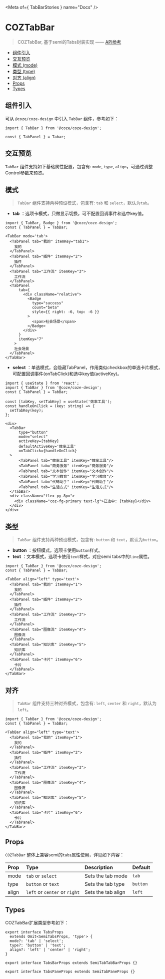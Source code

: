 

<Meta of={ TabBarStories } name="Docs" />

# COZTabBar

> COZTabBar, 基于semi的Tabs封装实现    —— [API参考](https://semi.design/zh-CN/navigation/tabs)

- [组件引入](#组件引入)
- [交互预览](#交互预览)
- [模式 (mode)](#模式)
- [类型 (type)](#类型)
- [对齐 (align)](#对齐)
- [Props](#props)
- [Types](#types)

## 组件引入
可从 `@coze/coze-design` 中引入 `TabBar` 组件，参考如下：

```tsx
import { TabBar } from '@coze/coze-design';

const { TabPanel } = Tabar;
```

## 交互预览
`TabBar` 组件支持如下基础属性配置，包含有: `mode`, `type`, `align`，可通过调整Control参数来预览。

<Canvas of={TabBarStories.Default} />

<Controls  />


## 模式
> `TabBar` 组件支持两种预设模式，包含有: `tab` 和 `select`，默认为`tab`。

- **tab** ：选项卡模式，只做显示切换，可不配置回调事件和选中key值。

<Story of={TabBarStories.Tab} />

```tsx
import { TabBar, Badge } from '@coze/coze-design';
const { TabPanel } = TabBar;

<TabBar mode='tab'>
  <TabPanel tab="我的" itemKey="tab1">
    我的
  </TabPanel>
  <TabPanel tab="插件" itemKey="2">
    插件
  </TabPanel>
  <TabPanel tab="工作流" itemKey="3">
    工作流
  </TabPanel>
  <TabPanel
      tab={
        <div className="relative">
          <Badge
            type="success"
            count="beta"
            style={{ right: -6, top: -6 }}
          >
            <span>社会场景</span>
          </Badge>
        </div>
      }
      itemKey="7"
    >
    社会场景
  </TabPanel>
</TabBar>
```

- **select** ：单选模式，会隐藏TabPanel，作用类似checkbox的单选卡片模式，可配置回调事件(onTabClick)和选中key值(activeKey)。

<Story of={TabBarStories.Select} />

```tsx
import { useState } from 'react';
import { TabBar } from '@coze/coze-design';
const { TabPanel } = TabBar;

const [tabKey, setTabKey] = useState('效率工具');
const handleOnClick = (key: string) => {
  setTabKey(key);
};

<div>
  <TabBar
      type="button"
      mode="select"
      activeKey={tabKey}
      defaultActiveKey='效率工具'
      onTabClick={handleOnClick}
  >
      <TabPanel tab="效率工具" itemKey="效率工具"/>
      <TabPanel tab="商务服务" itemKey="商务服务"/>
      <TabPanel tab="文本创作" itemKey="文本创作"/>
      <TabPanel tab="学习教育" itemKey="学习教育"/>
      <TabPanel tab="代码助手" itemKey="代码助手"/>
      <TabPanel tab="生活方式" itemKey="生活方式"/>
  </TabBar>
  <div className="flex py-8px">
    <div className="coz-fg-primary text-lg">已选中: {tabKey}</div>
  </div>
</div>
```

## 类型
> `TabBar` 组件支持两种预设模式，包含有: `button` 和 `text`，默认为`button`。

- **button** ：按钮模式，选项卡使用`button`样式。
- **text** ：文本模式，选项卡使用`text`样式，对应semi tabs中的`line`属性。

<Story of={TabBarStories.Type} />

```tsx
import { TabBar } from '@coze/coze-design';
const { TabPanel } = TabBar;

<TabBar align="left" type='text'>
  <TabPanel tab="我的" itemKey="1">
    我的
  </TabPanel>
  <TabPanel tab="插件" itemKey="2">
    插件
  </TabPanel>
  <TabPanel tab="工作流" itemKey="3">
    工作流
  </TabPanel>
  <TabPanel tab="图像流" itemKey="4">
    图像流
  </TabPanel>
  <TabPanel tab="知识库" itemKey="5">
    知识库
  </TabPanel>
  <TabPanel tab="卡片" itemKey="6">
    卡片
  </TabPanel>
</TabBar>
```

## 对齐
> `TabBar` 组件支持三种对齐模式，包含有: `left`, `center` 和 `right`，默认为`left`。

<Story of={TabBarStories.Align} />

```tsx
import { TabBar } from '@coze/coze-design';
const { TabPanel } = TabBar;

<TabBar align="left" type='text'>
  <TabPanel tab="我的" itemKey="1">
    我的
  </TabPanel>
  <TabPanel tab="插件" itemKey="2">
    插件
  </TabPanel>
  <TabPanel tab="工作流" itemKey="3">
    工作流
  </TabPanel>
  <TabPanel tab="图像流" itemKey="4">
    图像流
  </TabPanel>
  <TabPanel tab="知识库" itemKey="5">
    知识库
  </TabPanel>
  <TabPanel tab="卡片" itemKey="6">
    卡片
  </TabPanel>
</TabBar>
```

## Props
`COZTabBar` 整体上兼容semi的`tabs`属性使用，详见如下内容：

| Prop  | Type                          | Description        | Default  |
|:------|:------------------------------|:-------------------|:---------|
| mode  | `tab` or `select`             | Sets the tab mode  | `tab`    |
| type  | `button` or `text`            | Sets the tab type  | `button` |
| align | `left` or `center` or `right` | Sets the tab align | `left`   |



## Types
COZTabBar扩展类型参考如下：

```tsx
export interface TabsProps
  extends Omit<SemiTabsProps, 'type'> {
  mode?: 'tab' | 'select';
  type?: 'button' | 'text';
  align?: 'left' | 'center' | 'right';
}
````

```tsx
export interface TabsBarProps extends SemiTabTabBarProps {}

```

```tsx
export interface TabsPaneProps extends SemiTabPaneProps {}
```
